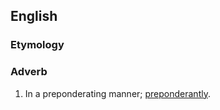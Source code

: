 ==English==

===Etymology===
{{suffix|preponderating|ly}}

===Adverb===
{{en-adv|?}}

# In a preponderating manner; [[preponderantly]].